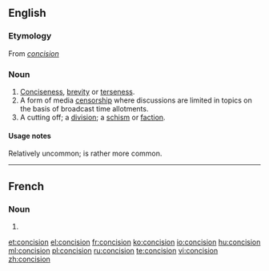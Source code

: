 ==English==

===Etymology===
From {{etyl|frm|en}} ''[[#French|concision]]''

===Noun===
{{en-noun|-}}

# [[conciseness|Conciseness]], [[brevity]] or [[terseness]].
# A form of media [[censorship]] where discussions are limited in topics on the basis of broadcast time allotments.
# A cutting off; a [[division]]; a [[schism]] or [[faction]].
#: {{rfquotek|South}}

====Usage notes====
Relatively uncommon; {{term|brevity}} is rather more common.

----

==French==

===Noun===
{{fr-noun|f}}

# {{l|en|concision}}

[[et:concision]]
[[el:concision]]
[[fr:concision]]
[[ko:concision]]
[[io:concision]]
[[hu:concision]]
[[ml:concision]]
[[pl:concision]]
[[ru:concision]]
[[te:concision]]
[[vi:concision]]
[[zh:concision]]